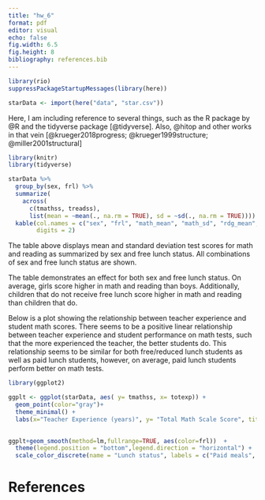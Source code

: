 ```yaml
---
title: "hw_6"
format: pdf
editor: visual
echo: false
fig.width: 6.5
fig.height: 8
bibliography: references.bib
---
```


```r
library(rio)
suppressPackageStartupMessages(library(here))

```

```r
starData <- import(here("data", "star.csv"))
```

Here, I am including reference to several things, such as the R package by @R and the tidyverse package [@tidyverse]. Also, @hitop and other works in that vein [@krueger2018progress; @krueger1999structure; @miller2001structural]

```r
library(knitr)
library(tidyverse)

starData %>%
  group_by(sex, frl) %>%
  summarize(
    across(
      c(tmathss, treadss),
      list(mean = ~mean(., na.rm = TRUE), sd = ~sd(., na.rm = TRUE)))) %>%
  kable(col.names = c("sex", "frl", "math_mean", "math_sd", "rdg_mean", "rdg_sd"),
        digits = 2)

```

The table above displays mean and standard deviation test scores for math and reading as summarized by sex and free lunch status. All combinations of sex and free lunch status are shown.

The table demonstrates an effect for both sex and free lunch status. On average, girls score higher in math and reading than boys. Additionally, children that do not receive free lunch score higher in math and reading than children that do.

Below is a plot showing the relationship between teacher experience and student math scores. There seems to be a positive linear relationship between teacher experience and student performance on math tests, such that the more experienced the teacher, the better students do. This relationship seems to be similar for both free/reduced lunch students as well as paid lunch students, however, on average, paid lunch students perform better on math tests.

```r
library(ggplot2)

ggplt <- ggplot(starData, aes( y= tmathss, x= totexp)) +
  geom_point(color="gray")+
  theme_minimal() + 
  labs(x="Teacher Experience (years)", y= "Total Math Scale Score", title= "Relation between teacher experience and math scores", subtitle= "Separate regression lines displaced for free/reduced price lunch status")
  

ggplt+geom_smooth(method=lm,fullrange=TRUE, aes(color=frl))  + 
  theme(legend.position = "bottom",legend.direction = "horizontal") +
  scale_color_discrete(name = "Lunch status", labels = c("Paid meals", "Free/reduced price meals"))


```

\newpage

# References
